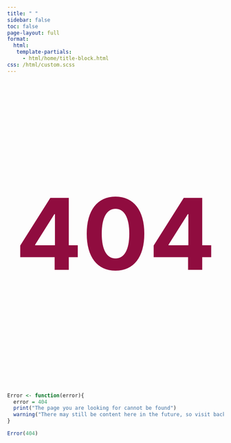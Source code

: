 ```yaml
---
title: " "
sidebar: false
toc: false
page-layout: full
format:
  html:
   template-partials:
     - html/home/title-block.html
css: /html/custom.scss
---
```


  <p style="text-align:center; font-size:230px; font-weight: bold; color:#900C3F">404</p>

```r

Error <- function(error){
  error = 404
  print("The page you are looking for cannot be found") 
  warning("There may still be content here in the future, so visit back!")
}

Error(404)

```
